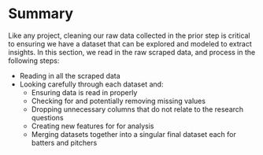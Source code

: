 # Summary

Like any project, cleaning our raw data collected in the prior step is critical to ensuring we have a dataset that can be explored and modeled to extract insights. In this section, we read in the raw scraped data, and process in the following steps:

- Reading in all the scraped data
- Looking carefully through each dataset and:
  - Ensuring data is read in properly
  - Checking for and potentially removing missing values
  - Dropping unnecessary columns that do not relate to the research questions
  - Creating new features for for analysis
  - Merging datasets together into a singular final dataset each for batters and pitchers
